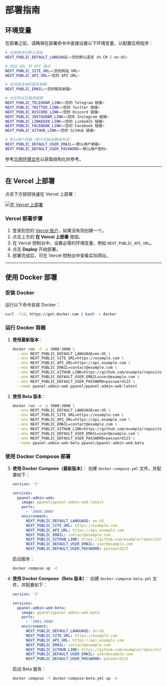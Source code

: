 # 部署指南

## 环境变量

在部署之前，请确保在部署命令中直接设置以下环境变量，以配置应用程序：

```bash
# 应用程序的默认语言
NEXT_PUBLIC_DEFAULT_LANGUAGE=<您的默认语言 zh-CN | en-US>

# 网站 URL 和 API 端点
NEXT_PUBLIC_SITE_URL=<您的网站 URL>
NEXT_PUBLIC_API_URL=<您的 API URL>

# 支持或咨询的联系邮箱
NEXT_PUBLIC_EMAIL=<您的联系邮箱>

# 社区和社交媒体链接
NEXT_PUBLIC_TELEGRAM_LINK=<您的 Telegram 链接>
NEXT_PUBLIC_TWITTER_LINK=<您的 Twitter 链接>
NEXT_PUBLIC_DISCORD_LINK=<您的 Discord 链接>
NEXT_PUBLIC_INSTAGRAM_LINK=<您的 Instagram 链接>
NEXT_PUBLIC_LINKEDIN_LINK=<您的 LinkedIn 链接>
NEXT_PUBLIC_FACEBOOK_LINK=<您的 Facebook 链接>
NEXT_PUBLIC_GITHUB_LINK=<您的 GitHub 链接>

# 默认用户凭据（用于初始设置或测试）
NEXT_PUBLIC_DEFAULT_USER_EMAIL=<默认用户邮箱>
NEXT_PUBLIC_DEFAULT_USER_PASSWORD=<默认用户密码>
```

参考[示例环境文件](https://raw.githubusercontent.com/perfect-panel/ppanel-admin-web/refs/heads/main/.env.development)以获取结构化的参考。

---

## 在 Vercel 上部署

点击下方按钮快速在 Vercel 上部署：

[![在 Vercel 上部署](https://vercel.com/button)](https://vercel.com/new/clone?repository-url=https%3A%2F%2Fgithub.com%2Fperfect-panel%2Fppanel-admin-web&env=NEXT_PUBLIC_API_URL&envDescription=环境变量说明&envLink=https%3A%2F%2Fraw.githubusercontent.com%2Fperfect-panel%2Fppanel-admin-web%2Frefs%2Fheads%2Fmain%2F.env.development&project-name=ppanel-admin-web&repository-name=ppanel-admin-web)

### Vercel 部署步骤

1. 登录到您的 [Vercel 账户](https://vercel.com/)，如果没有则创建一个。
2. 点击上方的 **在 Vercel 上部署** 按钮。
3. 在 Vercel 控制台中，设置必需的环境变量，例如 `NEXT_PUBLIC_API_URL`。
4. 点击 **Deploy** 开始部署。
5. 部署完成后，可在 Vercel 控制台中查看实际网址。

---

## 使用 Docker 部署

### 安装 Docker

运行以下命令安装 Docker：

```sh
curl -fsSL https://get.docker.com | bash -s docker
```

### 运行 Docker 容器

1. **使用最新版本**：

   ```sh
   docker run -d -p 3000:3000 \
     --env NEXT_PUBLIC_DEFAULT_LANGUAGE=en-US \
     --env NEXT_PUBLIC_SITE_URL=https://example.com \
     --env NEXT_PUBLIC_API_URL=https://api.example.com \
     --env NEXT_PUBLIC_EMAIL=contact@example.com \
     --env NEXT_PUBLIC_GITHUB_LINK=https://github.com/example/repository \
     --env NEXT_PUBLIC_DEFAULT_USER_EMAIL=user@example.com \
     --env NEXT_PUBLIC_DEFAULT_USER_PASSWORD=password123 \
     --name ppanel-admin-web ppanel/ppanel-admin-web:latest
   ```

2. **使用 Beta 版本**：

   ```sh
   docker run -d -p 3000:3000 \
     --env NEXT_PUBLIC_DEFAULT_LANGUAGE=en-US \
     --env NEXT_PUBLIC_SITE_URL=https://example.com \
     --env NEXT_PUBLIC_API_URL=https://api.example.com \
     --env NEXT_PUBLIC_EMAIL=contact@example.com \
     --env NEXT_PUBLIC_GITHUB_LINK=https://github.com/example/repository \
     --env NEXT_PUBLIC_DEFAULT_USER_EMAIL=user@example.com \
     --env NEXT_PUBLIC_DEFAULT_USER_PASSWORD=password123 \
     --name ppanel-admin-web-beta ppanel/ppanel-admin-web:beta
   ```

### 使用 Docker Compose 部署

3. **使用 Docker Compose（最新版本）**：
   创建 `docker-compose.yml` 文件，并配置如下：

   ```yaml
   version: '3'

   services:
     ppanel-admin-web:
       image: ppanel/ppanel-admin-web:latest
       ports:
         - '3000:3000'
       environment:
         NEXT_PUBLIC_DEFAULT_LANGUAGE: en-US
         NEXT_PUBLIC_SITE_URL: https://example.com
         NEXT_PUBLIC_API_URL: https://api.example.com
         NEXT_PUBLIC_EMAIL: contact@example.com
         NEXT_PUBLIC_GITHUB_LINK: https://github.com/example/repository
         NEXT_PUBLIC_DEFAULT_USER_EMAIL: user@example.com
         NEXT_PUBLIC_DEFAULT_USER_PASSWORD: password123
   ```

   启动服务：

   ```sh
   docker compose up -d
   ```

4. **使用 Docker Compose（Beta 版本）**：
   创建 `docker-compose-beta.yml` 文件，并配置如下：

   ```yaml
   version: '3'

   services:
     ppanel-admin-web-beta:
       image: ppanel/ppanel-admin-web:beta
       ports:
         - '3001:3000'
       environment:
         NEXT_PUBLIC_DEFAULT_LANGUAGE: en-US
         NEXT_PUBLIC_SITE_URL: https://example.com
         NEXT_PUBLIC_API_URL: https://api.example.com
         NEXT_PUBLIC_EMAIL: contact@example.com
         NEXT_PUBLIC_GITHUB_LINK: https://github.com/example/repository
         NEXT_PUBLIC_DEFAULT_USER_EMAIL: user@example.com
         NEXT_PUBLIC_DEFAULT_USER_PASSWORD: password123
   ```

   启动 Beta 服务：

   ```sh
   docker compose -f docker-compose-beta.yml up -d
   ```